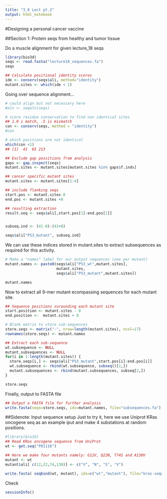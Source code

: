 ```yaml
---
title: "3_8 Lect pt.2"
output: html_notebook
---
```


#Designing a personal cancer vaccine

##Section 1: Protein seqs from healthy and tumor tissue

Do a muscle alignment for given lecture_18 seqs

```r
library(bio3d)
seqs <- read.fasta("lecture18_sequences.fa")
seqs

```

```r
## Calculate positional identity scores
ide <- conserv(seqs$ali, method="identity")
mutant.sites <- which(ide < 1) 
```

Going over sequence alignment...
```r
# could align but not necessary here
#aln <- seqaln(seqs)

# score residue conservation to find non identical sites 
## 1.0 i match, .5 is mismatch
con <- conserv(seqs, method = "identity")
#con

# which positions are not identical
which(con <1)
## [1]  41  65 213

## Exclude gap possitions from analysis
gaps <- gap.inspect(seqs)
mutant.sites <- mutant.sites[mutant.sites %in% gaps$f.inds]

## cancer specific mutant sites
mutant.sites <- mutant.sites[1:4]

## include flanking seqs
start.pos <- mutant.sites-8
end.pos <- mutant.sites +8

## resulting extraction
result.seq <- seqs$ali[,start.pos[1]:end.pos[1]]


subseq.ind <- (41-8):(41+8)

seqs$ali["P53_mutant", subseq.ind]
```

We can use these indices stored in mutant.sites to extract subsequences as required for this activity.
```r
# Make a "names" label for our output sequences (one per mutant)
mutant.names <- paste0(seqs$ali["P53_wt",mutant.sites],
                       mutant.sites,
                       seqs$ali["P53_mutant",mutant.sites])

mutant.names
```

Now to extract all 9-mer mutant ecompassing sequences for each mutant site. 
```r
## Sequence positions surounding each mutant site
start.position <- mutant.sites - 8
end.position <-  mutant.sites + 8

# Blank matrix to store sub-sequences
store.seqs <- matrix("-", nrow=length(mutant.sites), ncol=17)
rownames(store.seqs) <- mutant.names

## Extract each sub-sequence
wt.subsequence <- NULL
mutant.subsequences <- NULL
for(i in 1:length(mutant.sites)) {
  store.seqs[i,] <- seqs$ali["P53_mutant",start.pos[i]:end.pos[i]]
  wt.subsequence <- rbind(wt.subsequence, subseq()[1,])
  mutant.subsequences <- rbind(mutant.subsequences, subseq[2,])
}

store.seqs
```

Finally, output to FASTA file
```r
## Output a FASTA file for further analysis
write.fasta(seqs=store.seqs, ids=mutant.names, file="subsequences.fa")
```
##Sidenote: Input sequence setup
Just to try it, here we use Uniprot KRas oncogene seq as an example iput and make 4 substations at random positions.
```r
#library(bio3d)
## Read KRas oncogene sequence from UniProt
wt <- get.seq("P01116")

## Here we make four mutants namely: G12V, Q22N, T74S and A130V
mutant <- wt
mutant$ali[ c(12,22,74,130)] <- c("V", "N", "S", "V")

write.fasta( seqbind(wt, mutant), ids=c("wt","mutant"), file="kras-sequences.fa")
```
Check
```r
sessionInfo()
```


